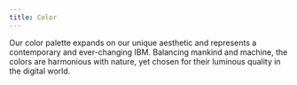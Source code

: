 ```yaml
---
title: Color
---
```


<PageDescription>
  Our color palette expands on our unique aesthetic and represents a
  contemporary and ever-changing IBM. Balancing mankind and machine, the colors
  are harmonious with nature, yet chosen for their luminous quality in the
  digital world.
</PageDescription>
